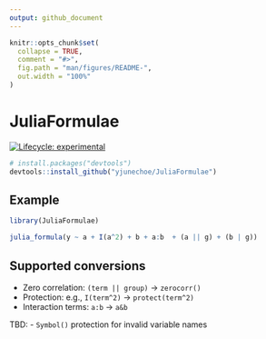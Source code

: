 ```yaml
---
output: github_document
---
```


<!-- README.md is generated from README.Rmd. Please edit that file -->

```r
knitr::opts_chunk$set(
  collapse = TRUE,
  comment = "#>",
  fig.path = "man/figures/README-",
  out.width = "100%"
)
```

# JuliaFormulae

<!-- badges: start -->
[![Lifecycle: experimental](https://img.shields.io/badge/lifecycle-experimental-orange.svg)](https://lifecycle.r-lib.org/articles/stages.html#experimental)
<!-- badges: end -->

``` r
# install.packages("devtools")
devtools::install_github("yjunechoe/JuliaFormulae")
```

## Example

```r
library(JuliaFormulae)
```

```r
julia_formula(y ~ a + I(a^2) + b + a:b  + (a || g) + (b | g))
```

## Supported conversions

- Zero correlation: `(term || group)` -> `zerocorr()`
- Protection: e.g., `I(term^2)` -> `protect(term^2)`
- Interaction terms: `a:b` -> `a&b`

TBD:
- `Symbol()` protection for invalid variable names
